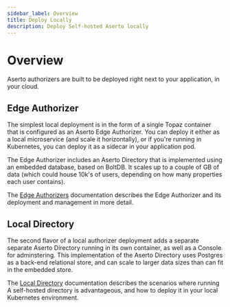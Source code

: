 ```yaml
---
sidebar_label: Overview
title: Deploy Locally
description: Deploy Self-hosted Aserto locally
---
```


# Overview

Aserto authorizers are built to be deployed right next to your application, in your cloud.

## Edge Authorizer

The simplest local deployment is in the form of a single Topaz container that is configured as an Aserto Edge Authorizer. You can deploy it either as a local microservice (and scale it horizontally), or if you're running in Kubernetes, you can deploy it as a sidecar in your application pod.

The Edge Authorizer includes an Aserto Directory that is implemented using an embedded database, based on BoltDB. It scales up to a couple of GB of data (which could house 10k's of users, depending on how many properties each user contains).

The [Edge Authorizers](/docs/edge-authorizers/overview.mdx) documentation describes the Edge Authorizer and its deployment and management in more detail.

## Local Directory

The second flavor of a local authorizer deployment adds a separate separate Aserto Directory running in its own container, as well as a Console for adminstering. This implementation of the Aserto Directory uses Postgres as a back-end relational store, and can scale to larger data sizes than can fit in the embedded store. 

The [Local Directory](local-directory/overview.mdx) documentation describes the scenarios where running A self-hosted directory is advantageous, and how to deploy it in your local Kubernetes environment.

